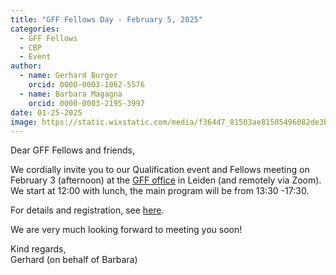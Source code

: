 ```yaml
---
title: "GFF Fellows Day - February 5, 2025"
categories:
  - GFF Fellows
  - CBP
  - Event
author: 
  - name: Gerhard Burger
    orcid: 0000-0003-1062-5576
  - name: Barbara Magagna
    orcid: 0000-0003-2195-3997
date: 01-25-2025
image: https://static.wixstatic.com/media/f364d7_81503ae81505496082de3ba2f39cf52f~mv2.png/v1/fill/w_545,h_184,al_c,q_85,usm_0.66_1.00_0.01,enc_avif,quality_auto/GFF_Qualification%20badge_website2_0_1000ppi.png
---
```


Dear GFF Fellows and friends,

We cordially invite you to our Qualification event and Fellows meeting on February 3 (afternoon) at the [GFF office](https://maps.app.goo.gl/HP6rvNDce6wyJqFN9) in Leiden (and remotely via Zoom). We start at 12:00 with lunch, the main program will be from 13:30 -17:30.

For details and registration, see [here](https://docs.google.com/forms/d/e/1FAIpQLSfWehR1qhLdUYJ-VGZP1eGsMB5cjYwX5pE6xvXlYJmpD0AzCg/viewform).

We are very much looking forward to meeting you soon!

Kind regards,  
Gerhard (on behalf of Barbara)

